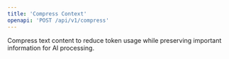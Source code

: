 ```yaml
---
title: 'Compress Context'
openapi: 'POST /api/v1/compress'
---
```


Compress text content to reduce token usage while preserving important information for AI processing.
